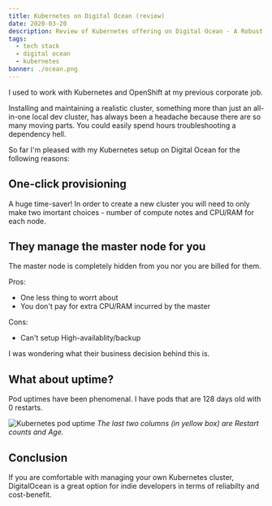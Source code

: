```yaml
---
title: Kubernetes on Digital Ocean (review)
date: 2020-03-20
description: Review of Kubernetes offering on Digital Ocean - A Robust and Reliable Tech Stack For Indie Developers.
tags:
  - tech stack
  - digital ocean
  - kubernetes
banner: ./ocean.png
---
```


I used to work with Kubernetes and OpenShift at my previous corporate job.  

Installing and maintaining a realistic cluster, something more than just an all-in-one local dev cluster, has always been a headache because there are so many moving parts.  You could easily spend hours troubleshooting a dependency hell.

So far I'm pleased with my Kubernetes setup on Digital Ocean for the following reasons:

## One-click provisioning

A huge time-saver! In order to create a new cluster you will need to only make two imortant choices - number of compute notes and CPU/RAM for each node.

## They manage the master node for you

The master node is completely hidden from you nor you are billed for them.  

Pros:
- One less thing to worrt about
- You don't pay for extra CPU/RAM incurred by the master

Cons:
- Can't setup High-availablity/backup

I was wondering what their business decision behind this is.


## What about uptime?

Pod uptimes have been phenomenal.  I have pods that are 128 days old with 0 restarts.  

![Kubernetes pod uptime](./k8s-uptime.png "Pod uptimes")
*The last two columns (in yellow box) are Restart counts and Age.*

## Conclusion

If you are comfortable with managing your own Kubernetes cluster, DigitalOcean is a great option for indie developers in terms of reliabilty and cost-benefit.


